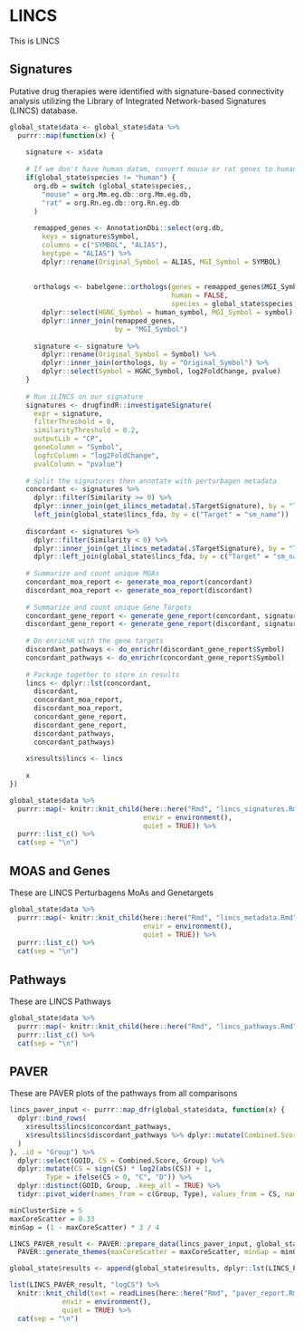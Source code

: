 # LINCS

This is LINCS

## Signatures

Putative drug therapies were identified with signature-based connectivity analysis utilizing the Library of Integrated Network-based Signatures (LINCS) database.

```r

global_state$data <- global_state$data %>%
  purrr::map(function(x) {
    
    signature <- x$data
    
    # If we don't have human datam, convert mouse or rat genes to human orthologs for iLINCS
    if(global_state$species != "human") {
      org.db = switch (global_state$species,,
        "mouse" = org.Mm.eg.db::org.Mm.eg.db,
        "rat" = org.Rn.eg.db::org.Rn.eg.db
      )
      
      remapped_genes <- AnnotationDbi::select(org.db, 
        keys = signature$Symbol, 
        columns = c("SYMBOL", "ALIAS"), 
        keytype = "ALIAS") %>%
        dplyr::rename(Original_Symbol = ALIAS, MGI_Symbol = SYMBOL)
      
      
      orthologs <- babelgene::orthologs(genes = remapped_genes$MGI_Symbol, 
                                        human = FALSE, 
                                        species = global_state$species) %>%
        dplyr::select(HGNC_Symbol = human_symbol, MGI_Symbol = symbol) %>%
        dplyr::inner_join(remapped_genes, 
                          by = "MGI_Symbol")
      
      signature <- signature %>%
        dplyr::rename(Original_Symbol = Symbol) %>%
        dplyr::inner_join(orthologs, by = "Original_Symbol") %>%
        dplyr::select(Symbol = HGNC_Symbol, log2FoldChange, pvalue)
    }
    
    # Run iLINCS on our signature
    signatures <- drugfindR::investigateSignature(
      expr = signature,
      filterThreshold = 0,
      similarityThreshold = 0.2,
      outputLib = "CP",
      geneColumn = "Symbol",
      logfcColumn = "log2FoldChange",
      pvalColumn = "pvalue")
    
    # Split the signatures then annotate with perturbagen metadata
    concordant <- signatures %>%
      dplyr::filter(Similarity >= 0) %>% 
      dplyr::inner_join(get_ilincs_metadata(.$TargetSignature), by = "TargetSignature") %>%
      left_join(global_state$lincs_fda, by = c("Target" = "sm_name"))
    
    discordant <- signatures %>%
      dplyr::filter(Similarity < 0) %>% 
      dplyr::inner_join(get_ilincs_metadata(.$TargetSignature), by = "TargetSignature") %>%
      dplyr::left_join(global_state$lincs_fda, by = c("Target" = "sm_name"))
    
    # Summarize and count unique MOAs
    concordant_moa_report <- generate_moa_report(concordant)
    discordant_moa_report <- generate_moa_report(discordant)
    
    # Summarize and count unique Gene Targets
    concordant_gene_report <- generate_gene_report(concordant, signature)
    discordant_gene_report <- generate_gene_report(discordant, signature)
    
    # Do enrichR with the gene targets
    discordant_pathways <- do_enrichr(discordant_gene_report$Symbol) 
    concordant_pathways <- do_enrichr(concordant_gene_report$Symbol)
    
    # Package together to store in results
    lincs <- dplyr::lst(concordant,
      discordant,
      concordant_moa_report,
      discordant_moa_report,
      concordant_gene_report,
      discordant_gene_report,
      discordant_pathways,
      concordant_pathways)
    
    x$results$lincs <- lincs
    
    x
})

global_state$data %>%
  purrr::map(~ knitr::knit_child(here::here("Rmd", "lincs_signatures.Rmd"), 
                                 envir = environment(), 
                                 quiet = TRUE)) %>%
  purrr::list_c() %>%
  cat(sep = "\n")
```

## MOAS and Genes

These are LINCS Perturbagens MoAs and Genetargets

```r
global_state$data %>%
  purrr::map(~ knitr::knit_child(here::here("Rmd", "lincs_metadata.Rmd"), 
                                 envir = environment(), 
                                 quiet = TRUE)) %>%
  purrr::list_c() %>%
  cat(sep = "\n")
```

## Pathways

These are LINCS Pathways

```r
global_state$data %>%
  purrr::map(~ knitr::knit_child(here::here("Rmd", "lincs_pathways.Rmd"), envir = environment(), quiet = TRUE)) %>%
  purrr::list_c() %>%
  cat(sep = "\n")
```

## PAVER

These are PAVER plots of the pathways from all comparisons

```r
lincs_paver_input <- purrr::map_dfr(global_state$data, function(x) {
  dplyr::bind_rows(
    x$results$lincs$concordant_pathways,
    x$results$lincs$discordant_pathways %>% dplyr::mutate(Combined.Score = Combined.Score * -1)
  )
}, .id = "Group") %>%
  dplyr::select(GOID, CS = Combined.Score, Group) %>%
  dplyr::mutate(CS = sign(CS) * log2(abs(CS)) + 1,
         Type = ifelse(CS > 0, "C", "D")) %>%
  dplyr::distinct(GOID, Group, .keep_all = TRUE) %>%
  tidyr::pivot_wider(names_from = c(Group, Type), values_from = CS, names_sep = "-")

minClusterSize = 5
maxCoreScatter = 0.33
minGap = (1 - maxCoreScatter) * 3 / 4

LINCS_PAVER_result <- PAVER::prepare_data(lincs_paver_input, global_state$embeddings, global_state$term2name) %>%
  PAVER::generate_themes(maxCoreScatter = maxCoreScatter, minGap = minGap, minClusterSize = minClusterSize)

global_state$results <- append(global_state$results, dplyr::lst(LINCS_PAVER_result))

list(LINCS_PAVER_result, "logCS") %>%
  knitr::knit_child(text = readLines(here::here("Rmd", "paver_report.Rmd")),
             envir = environment(),
             quiet = TRUE) %>%
  cat(sep = "\n")
```
